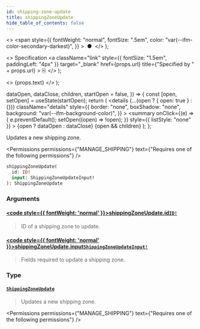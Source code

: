 ```yaml
---
id: shipping-zone-update
title: shippingZoneUpdate
hide_table_of_contents: false
---
```


  <>
    <span
      style={{
        fontWeight: "normal",
        fontSize: ".5em",
        color: "var(--ifm-color-secondary-darkest)",
      }}
    >
      &nbsp;●&nbsp;
    </span>
  </>
);

  <>
    Specification
    <a
      className="link"
      style={{ fontSize: "1.5em", paddingLeft: "4px" }}
      target="\_blank"
      href={props.url}
      title={"Specified by " + props.url}
    >
      ⎘
    </a>
  </>
);

  <>
    <span className={props.class}>{props.text}</span>
  </>
);


  dataOpen,
  dataClose,
  children,
  startOpen = false,
}) => {
  const [open, setOpen] = useState(startOpen);
  return (
    <details
      {...(open ? { open: true } : {})}
      className="details"
      style={{
        border: "none",
        boxShadow: "none",
        background: "var(--ifm-background-color)",
      }}
    >
      <summary
        onClick={(e) => {
          e.preventDefault();
          setOpen((open) => !open);
        }}
        style={{ listStyle: "none" }}
      >
        {open ? dataOpen : dataClose}
      </summary>
      {open && children}
    </details>
  );
};

Updates a new shipping zone.

<Permissions
  permissions={"MANAGE_SHIPPING"}
  text={"Requires one of the following permissions"}
/>

```graphql
shippingZoneUpdate(
  id: ID!
  input: ShippingZoneUpdateInput!
): ShippingZoneUpdate
```

### Arguments

#### [<code style={{ fontWeight: 'normal' }}>shippingZoneUpdate.<b>id</b></code>](#)<Bullet />[`ID!`](../../../api-reference/miscellaneous/scalars/id) <Badge class="badge badge--secondary" text="non-null"/> <Badge class="badge badge--secondary" text="scalar"/>

> ID of a shipping zone to update.

#### [<code style={{ fontWeight: 'normal' }}>shippingZoneUpdate.<b>input</b></code>](#)<Bullet />[`ShippingZoneUpdateInput!`](../../../api-reference/shipping/inputs/shipping-zone-update-input) <Badge class="badge badge--secondary" text="non-null"/> <Badge class="badge badge--secondary" text="input"/>

> Fields required to update a shipping zone.

### Type

#### [`ShippingZoneUpdate`](../../../api-reference/shipping/objects/shipping-zone-update) <Badge class="badge badge--secondary" text="object"/>

> Updates a new shipping zone.

<Permissions
  permissions={"MANAGE_SHIPPING"}
  text={"Requires one of the following permissions"}
/>

